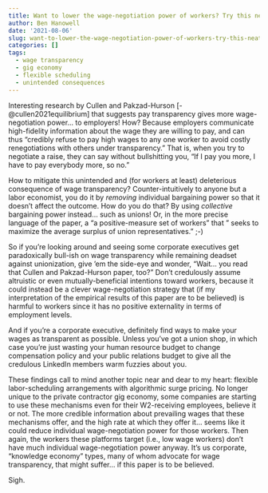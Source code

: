 ```yaml
---
title: Want to lower the wage-negotiation power of workers? Try this neat trick...
author: Ben Hanowell
date: '2021-08-06'
slug: want-to-lower-the-wage-negotiation-power-of-workers-try-this-neat-trick
categories: []
tags:
  - wage transparency
  - gig economy
  - flexible scheduling
  - unintended consequences
---
```


Interesting research by Cullen and Pakzad-Hurson [-@cullen2021equilibrium] that suggests pay transparency gives more wage-negotiation power... to employers! How? Because employers communicate high-fidelity information about the wage they are willing to pay, and can thus "credibly refuse to pay high wages to any one worker to avoid costly renegotiations with others under transparency." That is, when you try to negotiate a raise, they can say without bullshitting you, "If I pay you more, I have to pay everybody more, so no."

How to mitigate this unintended and (for workers at least) deleterious consequence of wage transparency? Counter-intuitively to anyone but a labor economist, you do it by *removing* individual bargaining power so that it doesn't affect the outcome. How do you do that? By using *collective* bargaining power instead... such as unions! Or, in the more precise language of the paper, a "a positive-measure set of workers" that " seeks to maximize the average surplus of union representatives." ;-)

So if you're looking around and seeing some corporate executives get paradoxically bull-ish on wage transparency while remaining deadset against unionization, give 'em the side-eye and wonder, "Wait... you read that Cullen and Pakzad-Hurson paper, too?" Don't credulously assume altruistic or even mutually-beneficial intentions toward workers, because it could instead be a clever wage-negotiation strategy that (if my interpretation of the empirical results of this paper are to be believed) is harmful to workers since it has no positive externality in terms of employment levels.

And if you're a corporate executive, definitely find ways to make your wages as transparent as possible. Unless you've got a union shop, in which case you're just wasting your human resource budget to change compensation policy and your public relations budget to give all the credulous LinkedIn members warm fuzzies about you.

These findings call to mind another topic near and dear to my heart: flexible labor-scheduling arrangements with algorithmic surge pricing. No longer unique to the private contractor gig economy, some companies are starting to use these mechanisms even for their W2-receiving employees, believe it or not. The more credible information about prevailing wages that these mechanisms offer, and the high rate at which they offer it... seems like it could reduce individual wage-negotiation power for those workers. Then again, the workers these platforms target (i.e., low wage workers) don't have much individual wage-negotiation power anyway. It's us corporate, "knowledge economy" types, many of whom advocate for wage transparency, that might suffer... if this paper is to be believed.

Sigh.
